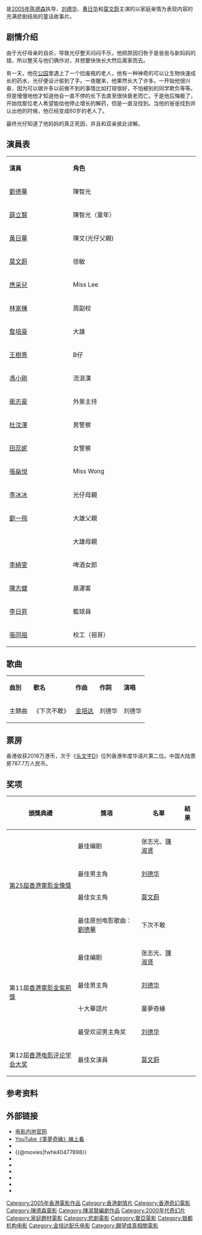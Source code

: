 {{电影信息框
| name = 童夢奇緣
| original_name = ''{{lang|en|Wait 'Til You're Older}}''
| image = Wait Till You Are Older.jpg
| caption = 
| director = [[陈德森|陈德森]]|
| producer = 陳德森<br />[[張志光|張志光]]
| producer_2 = 歐陽佩儀<br />麥惠嫻
| writer = 张志光<br />[[陈淑贤|陈淑贤]]|
| starring = [[劉德華|劉德華]]<br />[[黄日华|黄日华]]<br />[[莫文蔚|莫文蔚]]|
| music = [[金培達|金培達]]
| maintheme = 〈下次不敢〉／[[劉德華|劉德華]]
| cinematography = [[潘耀明|潘耀明]]
| editing = [[鄺志良|鄺志良]]
| production_company = [[寰亚电影有限公司|寰亚电影有限公司]]<br />[[银都机构有限公司|银都机构有限公司]]<br>三木製作有限公司
| distributor = [[寰亚电影发行有限公司|寰亚电影发行有限公司]]
| released = {{flagicon|HK}}{{flagicon|SIN}}　{{film date|2005|9|29}}<br>{{flagicon|MAL}}  {{film date|2005|10|6}}<br>{{flagicon|ROC}}　{{film date|2005|11|18}}
| runtime = 92 分钟
| country = {{香港電影產地}}
| language = 粵語
| gross = HK $20,163,545.00<ref>{{Cite web|title=童夢奇緣 (2005)|url=http://hkmdb.com/db/movies/view.mhtml?id=11057&display_set=big5|accessdate=2020-07-07|work=hkmdb.com|archive-date=2020-12-13|archive-url=https://web.archive.org/web/20201213021042/http://hkmdb.com/db/movies/view.mhtml?id=11057&display_set=big5|dead-url=no}}</ref>
| amg_id = 1:338218
| imdb_id = tt0477898
}}
{{engname|《童夢奇緣》|''Wait 'Til You're Older''}}是[[2005年电影|2005年]][[陈德森|陈德森]]执导、[[刘德华|刘德华]]、[[黄日华|黄日华]]和[[莫文蔚|莫文蔚]]主演的以家庭亲情为表现内容的充满悲剧结局的童话故事片。

== 剧情介绍 ==
由于光仔母亲的自杀，导致光仔整天闷闷不乐，他把原因归咎于是爸爸与新妈妈的错，所以整天与他们俩作对，并想要快快长大然后离家而去。

有一天，他在[[公园|公园]]里遇上了一个捡废瓶的老人，他有一种神奇的可以让生物快速成长的药水，光仔便设计偷到了手。一夜醒来，他果然长大了许多。一开始他很兴奋，因为可以做许多以前做不到的事情比如打球很好，不怕被别的同学欺负等等。但是慢慢地他才知道他会一直不停的长下去直至很快衰老而亡。于是他后悔极了，开始找那位老人希望能给他停止增长的解药，但是一直没找到。当他的爸爸找到并认出他的时候，他已经变成60岁的老人了。

最终光仔知道了他妈妈的真正死因，并且和双亲彼此谅解。

== 演員表 ==
{|class="wikitable" width="50%"
|- style="background:cornflowerblue; color:white" align=center
|style="width:1%"|'''演員'''||style="width:2%"|'''角色'''
|-
|[[劉德華|劉德華]] 
| 陳智光
|-
|[[薛立賢|薛立賢]] 
| 陳智光（童年）
|-
|[[黃日華|黃日華]] 
| 陳文(光仔父親)
|-
|[[莫文蔚|莫文蔚]] 
| 徐敏
|-
|[[應采兒|應采兒]] 
| Miss Lee
|-
|[[林家棟|林家棟]] 
| 周副校
|-
|[[詹培豪|詹培豪]]
| 大雄
|-
|[[王樹熹|王樹熹]]
| B仔
|-
|[[馮小剛|馮小剛]] 
| 流浪漢
|-
|[[衛志豪|衛志豪]] 
| 外景主持
|-
|[[杜汶澤|杜汶澤]]
| 男警察
|-
|[[田蕊妮|田蕊妮]] 
| 女警察
|-
|[[楊張新悅|張燊悅]] 
| Miss Wong
|-
|[[李冰冰|李冰冰]] 
| 光仔母親
|-
|[[劉一飛|劉一飛]] 
| 大雄父親
|-
|{{link-yue|蔡運華|蔡運華}} 
| 大雄母親
|-
|[[李綺雯|李綺雯]] 
| 啤酒女郎
|-
|[[陳志健|陳志健]] 
| 晨運客
|-
|[[李日昇|李日昇]] 
| 籃球員
|-
|[[張同祖|張同祖]] 
| 校工（祖哥）
|}

== 歌曲 ==
{|class="wikitable"
|-align=center
|'''曲別'''||'''歌名'''||'''作曲'''||'''作詞'''||'''演唱'''
|-
|主題曲||《下次不敢》||[[金培达|金培达]]||刘德华||刘德华
|}

== 票房 ==
香港收获2016万港币，次于《[[头文字D|头文字D]]》位列香港年度华语片第二位。中国大陆票房787.7万人民币。

== 奖项 ==
{|class="wikitable"
!頒獎典禮!!獎項!!名單!!結果
|-
|rowspan="4"|[[第25屆香港電影金像獎|第25屆香港電影金像獎]]
|最佳编剧
|张志光、[[陳淑贤|陳淑贤]]
|{{nom}}
|-
|最佳男主角
|[[刘德华|刘德华]]
|{{nom}}
|-
|最佳女主角
|[[莫文蔚|莫文蔚]]
|{{nom}}
|-
|最佳原创电影歌曲：[[劉德華|劉德華]] 
| 下次不敢
|{{nom}}
|-
|rowspan="4"|第11屆[[香港電影金紫荊獎|香港電影金紫荊獎]]
|最佳编剧
|张志光、[[陳淑贤|陳淑贤]]
|{{nom}}
|-
|最佳男主角
|[[刘德华|刘德华]]
|{{nom}}
|-
|十大華語片
|童夢奇緣
|{{won}}
|-
|最受欢迎男主角奖
|[[刘德华|刘德华]]
|{{won}}
|-
|第12屆[[香港电影评论学会大奖|香港电影评论学会大奖]]
|最佳女演員
|[[莫文蔚|莫文蔚]]
|{{nom}}
|}

== 参考资料 ==
{{reflist}}

== 外部链接 ==
*[http://ent.qq.com/zt/2005/tongmeng/ 电影内地官网] {{Wayback|url=http://ent.qq.com/zt/2005/tongmeng/ |date=20191130200905 }}
*[https://www.youtube.com/watch?v=9HIq9gz3yRY YouTube《童夢奇緣》線上看] {{Wayback|url=https://www.youtube.com/watch?v=9HIq9gz3yRY |date=20201213020024 }}
*{{Yahoomovie id|1491}}
*{{@movies|fwhk40477898}}
*{{douban}}
*{{Mtime|30448}}
*{{Amg movie|338218}}
*{{rotten-tomatoes|the_childs_eye_3d}}
*{{hkmdb title|11057}}
*{{imdb title|0477898}}

{{陈德森}}
{{刘德华}}
{{莫文蔚}}
{{冯小刚}}
{{DEFAULTSORT:tong meng}}
[[Category:2005年香港電影作品|Category:2005年香港電影作品]]
[[Category:香港劇情片|Category:香港劇情片]]
[[Category:香港奇幻電影|Category:香港奇幻電影]]
[[Category:陳德森電影|Category:陳德森電影]]
[[Category:陳淑賢編劇作品|Category:陳淑賢編劇作品]]
[[Category:2000年代奇幻片|Category:2000年代奇幻片]]
[[Category:家庭題材電影|Category:家庭題材電影]]
[[Category:悲劇電影|Category:悲劇電影]]
[[Category:寰亞電影|Category:寰亞電影]]
[[Category:银都机构电影|Category:银都机构电影]]
[[Category:金培达配乐电影|Category:金培达配乐电影]]
[[Category:願望成真相關電影|Category:願望成真相關電影]]
